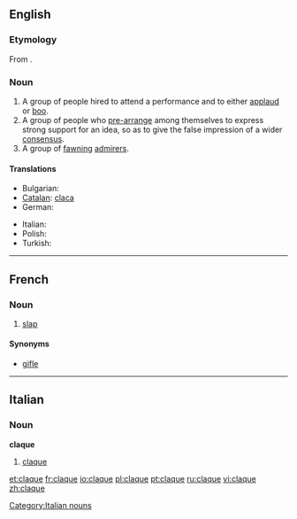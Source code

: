 {{also|Claque}}
==English==

===Etymology===
From {{etyl|fr}} {{term|lang=fr|claquer||to clap one's hands}}.

===Noun===
{{en-noun}}

# A group of people hired to attend a performance and to either [[applaud]] or [[boo]].
# A group of people who [[pre-arrange]] among themselves to express strong support for an idea, so as to give the false impression of a wider [[consensus]].
# A group of [[fawning]] [[admirer]]s.

====Translations====
{{trans-top|people hired to applaud or boo}}
* Bulgarian: {{t|bg|клакьори|p}}
* [[Catalan]]: [[claca]] {{f}}
* German: {{t-|de|Claque|f}}
{{trans-mid}}
* Italian: {{t-|it|claque|f}}
* Polish: {{t+|pl|klaka|f}}
* Turkish: {{t+|tr|şakşakçı}}
{{trans-bottom}}

{{anagrams:en/acelqu}}

----

==French==

===Noun===
{{fr-noun|f}}

# [[slap#English|slap]]

====Synonyms====
* [[gifle]]

----

==Italian==

===Noun===
'''claque'''  {{f}} {{inv}}

# [[claque#English|claque]]

[[Category:Italian nouns]]

[[et:claque]]
[[fr:claque]]
[[io:claque]]
[[pl:claque]]
[[pt:claque]]
[[ru:claque]]
[[vi:claque]]
[[zh:claque]]